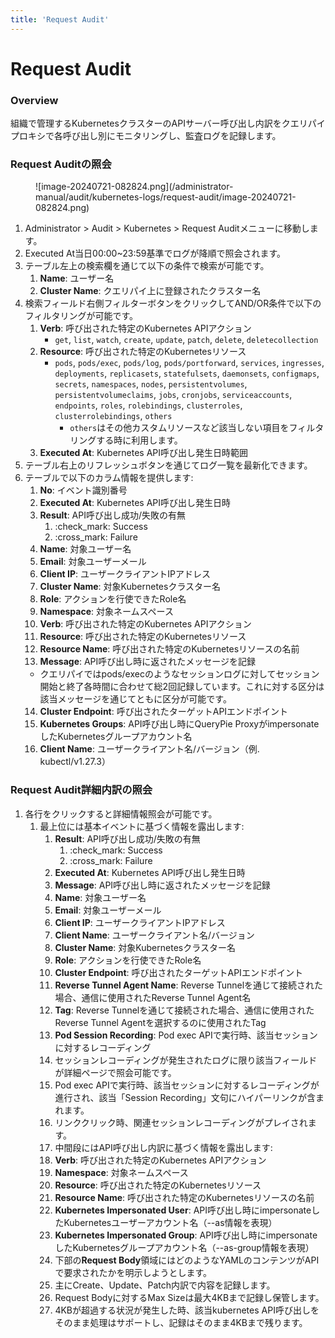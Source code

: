 ```yaml
---
title: 'Request Audit'
---
```


# Request Audit

### Overview

組織で管理するKubernetesクラスターのAPIサーバー呼び出し内訳をクエリパイプロキシで各呼び出し別にモニタリングし、監査ログを記録します。

### Request Auditの照会

<figure data-layout="center" data-align="center">
![image-20240721-082824.png](/administrator-manual/audit/kubernetes-logs/request-audit/image-20240721-082824.png)
</figure>

1. Administrator &gt; Audit &gt; Kubernetes &gt; Request Auditメニューに移動します。
2. Executed At当日00:00~23:59基準でログが降順で照会されます。
3. テーブル左上の検索欄を通じて以下の条件で検索が可能です。
   1. **Name**: ユーザー名
   2. **Cluster Name**: クエリパイ上に登録されたクラスター名
4. 検索フィールド右側フィルターボタンをクリックしてAND/OR条件で以下のフィルタリングが可能です。
   1. **Verb**: 呼び出された特定のKubernetes APIアクション
      * `get`, `list`, `watch`, `create`, `update`, `patch`, `delete`, `deletecollection`
   2. **Resource**: 呼び出された特定のKubernetesリソース
      * `pods`, `pods/exec`, `pods/log`, `pods/portforward`, `services`, `ingresses`, `deployments`, `replicasets`, `statefulsets`, `daemonsets`, `configmaps`, `secrets`, `namespaces`, `nodes`, `persistentvolumes`, `persistentvolumeclaims`, `jobs`, `cronjobs`, `serviceaccounts`, `endpoints`, `roles`, `rolebindings`, `clusterroles`, `clusterrolebindings`, `others`
         * `others`はその他カスタムリソースなど該当しない項目をフィルタリングする時に利用します。
   3. **Executed At**: Kubernetes API呼び出し発生日時範囲
5. テーブル右上のリフレッシュボタンを通じてログ一覧を最新化できます。
6. テーブルで以下のカラム情報を提供します:
   1. **No**: イベント識別番号
   2. **Executed At**: Kubernetes API呼び出し発生日時
   3. **Result**: API呼び出し成功/失敗の有無
      1. :check_mark: Success
      2. :cross_mark: Failure
   4. **Name**: 対象ユーザー名
   5. **Email**: 対象ユーザーメール
   6. **Client IP**: ユーザークライアントIPアドレス
   7. **Cluster Name**: 対象Kubernetesクラスター名
   8. **Role**: アクションを行使できたRole名
   9. **Namespace**: 対象ネームスペース
   10. **Verb**: 呼び出された特定のKubernetes APIアクション
   11. **Resource**: 呼び出された特定のKubernetesリソース
   12. **Resource Name**: 呼び出された特定のKubernetesリソースの名前
   13. **Message**: API呼び出し時に返されたメッセージを記録
      * クエリパイではpods/execのようなセッションログに対してセッション開始と終了各時間に合わせて総2回記録しています。これに対する区分は該当メッセージを通じてともに区分が可能です。
   14. **Cluster Endpoint**: 呼び出されたターゲットAPIエンドポイント
   15. **Kubernetes Groups**: API呼び出し時にQueryPie ProxyがimpersonateしたKubernetesグループアカウント名
   16. **Client Name**: ユーザークライアント名/バージョン（例. kubectl/v1.27.3）

### Request Audit詳細内訳の照会

1. 各行をクリックすると詳細情報照会が可能です。
   1. 最上位には基本イベントに基づく情報を露出します:
      1. **Result**: API呼び出し成功/失敗の有無
         1. :check_mark: Success
         2. :cross_mark: Failure
      2. **Executed At**: Kubernetes API呼び出し発生日時
      3. **Message**: API呼び出し時に返されたメッセージを記録
      4. **Name**: 対象ユーザー名
      5. **Email**: 対象ユーザーメール
      6. **Client IP**: ユーザークライアントIPアドレス
      7. **Client Name**: ユーザークライアント名/バージョン
      8. **Cluster Name**: 対象Kubernetesクラスター名
      9. **Role**: アクションを行使できたRole名
      10. **Cluster Endpoint**: 呼び出されたターゲットAPIエンドポイント
      11. **Reverse Tunnel Agent Name**: Reverse Tunnelを通じて接続された場合、通信に使用されたReverse Tunnel Agent名
      12. **Tag**: Reverse Tunnelを通じて接続された場合、通信に使用されたReverse Tunnel Agentを選択するのに使用されたTag
      13. **Pod Session Recording**: Pod exec APIで実行時、該当セッションに対するレコーディング
         1. セッションレコーディングが発生されたログに限り該当フィールドが詳細ページで照会可能です。
         2. Pod exec APIで実行時、該当セッションに対するレコーディングが進行され、該当「Session Recording」文句にハイパーリンクが含まれます。
         3. リンククリック時、関連セッションレコーディングがプレイされます。
      14. 中間段にはAPI呼び出し内訳に基づく情報を露出します:
         1. **Verb**: 呼び出された特定のKubernetes APIアクション
         2. **Namespace**: 対象ネームスペース
         3. **Resource**: 呼び出された特定のKubernetesリソース
         4. **Resource Name**: 呼び出された特定のKubernetesリソースの名前
         5. **Kubernetes Impersonated User**: API呼び出し時にimpersonateしたKubernetesユーザーアカウント名（--as情報を表現）
         6. **Kubernetes Impersonated Group**: API呼び出し時にimpersonateしたKubernetesグループアカウント名（--as-group情報を表現）
      15. 下部の**Request Body**領域にはどのようなYAMLのコンテンツがAPIで要求されたかを明示しようとします。
         1. 主にCreate、Update、Patch内訳で内容を記録します。
         2. Request Bodyに対するMax Sizeは最大4KBまで記録し保管します。
         3. 4KBが超過する状況が発生した時、該当kubernetes API呼び出しをそのまま処理はサポートし、記録はそのまま4KBまで残ります。
